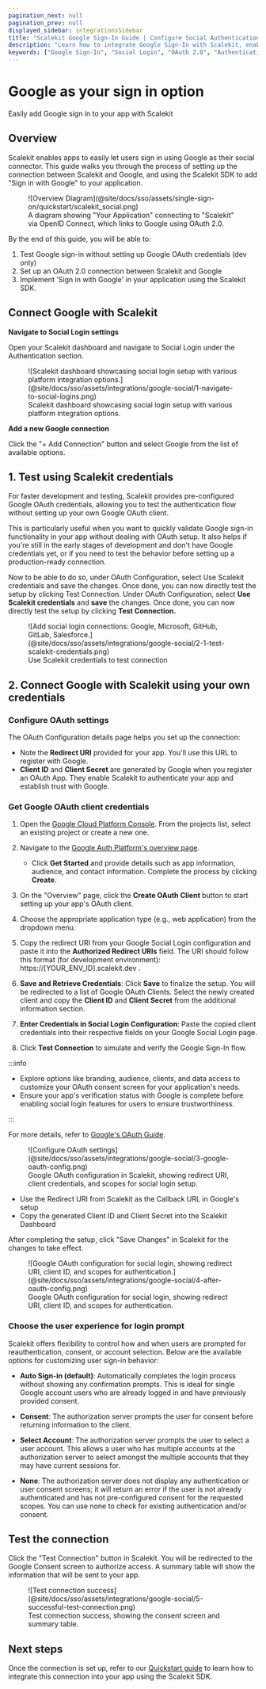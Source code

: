 ```yaml
---
pagination_next: null
pagination_prev: null
displayed_sidebar: integrationsSidebar
title: "Scalekit Google Sign-In Guide | Configure Social Authentication"
description: "Learn how to integrate Google Sign-In with Scalekit, enabling secure social authentication for your users with step-by-step OAuth configuration instructions."
keywords: ["Google Sign-In", "Social Login", "OAuth 2.0", "Authentication", "User Login", "Google OAuth", "Social Authentication", "Integration Guide"]
---
```


# Google as your sign in option

<Subtitle>Easily add Google sign in to your app with Scalekit</Subtitle>

## Overview

Scalekit enables apps to easily let users sign in using Google as their social connector. This guide
walks you through the process of setting up the connection between Scalekit and Google, and using
the Scalekit SDK to add "Sign in with Google" to your application.

<figure>
  ![Overview Diagram](@site/docs/sso/assets/single-sign-on/quickstart/scalekit_social.png)
  <figcaption>
    A diagram showing "Your Application" connecting to "Scalekit" via OpenID Connect, which links to
    Google using OAuth 2.0.
  </figcaption>
</figure>

By the end of this guide, you will be able to:

1. Test Google sign-in without setting up Google OAuth credentials (dev only)
2. Set up an OAuth 2.0 connection between Scalekit and Google
3. Implement 'Sign in with Google' in your application using the Scalekit SDK.

## Connect Google with Scalekit

**Navigate to Social Login settings**

Open your Scalekit dashboard and navigate to Social Login under the Authentication section.

<figure>
  ![Scalekit dashboard showcasing social login setup with various platform integration
  options.](@site/docs/sso/assets/integrations/google-social/1-navigate-to-social-logins.png)
  <figcaption>
    Scalekit dashboard showcasing social login setup with various platform integration options.
  </figcaption>
</figure>

**Add a new Google connection**

Click the "+ Add Connection" button and select Google from the list of available options.

## 1. Test using Scalekit credentials

For faster development and testing, Scalekit provides pre-configured Google OAuth credentials, allowing you to test the authentication flow without setting up your own Google OAuth client.

This is particularly useful when you want to quickly validate Google sign-in functionality in your app without dealing with OAuth setup. It also helps if you're still in the early stages of development and don't have Google credentials yet, or if you need to test the behavior before setting up a production-ready connection.

Now to be able to do so, under OAuth Configuration, select Use Scalekit credentials and save the changes. Once done, you can now directly test the setup by clicking Test Connection.
Under OAuth Configuration, select **Use Scalekit credentials** and **save** the changes. Once done, you can now directly test the setup by clicking **Test Connection.**

<figure>
  ![Add social login connections: Google, Microsoft, GitHub, GitLab,
  Salesforce.](@site/docs/sso/assets/integrations/google-social/2-1-test-scalekit-credentials.png)
  <figcaption>Use Scalekit credentials to test connection</figcaption>
</figure>

## 2. Connect Google with Scalekit using your own credentials
### Configure OAuth settings

The OAuth Configuration details page helps you set up the connection:

- Note the **Redirect URI** provided for your app. You'll use this URL to register with Google.
- **Client ID** and **Client Secret** are generated by Google when you register an OAuth App. They
  enable Scalekit to authenticate your app and establish trust with Google.

### Get Google OAuth client credentials

1.  Open the [Google Cloud Platform Console](https://console.cloud.google.com/). From the projects
    list, select an existing project or create a new one.

2.  Navigate to the
    [Google Auth Platform's overview page](https://console.cloud.google.com/auth/overview).

    - Click **Get Started** and provide details such as app information, audience, and contact
      information. Complete the process by clicking **Create**.

3.  On the "Overview" page, click the **Create OAuth Client** button to start setting up your app's
    OAuth client.

4.  Choose the appropriate application type (e.g., web application) from the dropdown menu.

5.  Copy the redirect URI from your Google Social Login configuration and paste it into the
    **Authorized Redirect URIs** field. The URI should follow this format (for development
    environment): <SimpleCode> https://[YOUR_ENV_ID].scalekit.dev </SimpleCode>.

6.  **Save and Retrieve Credentials**: Click **Save** to finalize the setup. You will be redirected
    to a list of Google OAuth Clients. Select the newly created client and copy the **Client ID**
    and **Client Secret** from the additional information section.

7.  **Enter Credentials in Social Login Configuration**: Paste the copied client credentials into
    their respective fields on your Google Social Login page.

8.  Click **Test Connection** to simulate and verify the Google Sign-In flow.

:::info

- Explore options like branding, audience, clients, and data access to customize your OAuth consent
  screen for your application's needs.
- Ensure your app's verification status with Google is complete before enabling social login
  features for users to ensure trustworthiness.

:::

For more details, refer to [Google's OAuth Guide](https://support.google.com/cloud/answer/6158849).

<figure>
  ![Configure OAuth
  settings](@site/docs/sso/assets/integrations/google-social/3-google-oauth-config.png)
  <figcaption>
    Google OAuth configuration in Scalekit, showing redirect URI, client credentials, and scopes for
    social login setup.
  </figcaption>
</figure>

- Use the Redirect URI from Scalekit as the Callback URL in Google's setup
- Copy the generated Client ID and Client Secret into the Scalekit Dashboard

After completing the setup, click "Save Changes" in Scalekit for the changes to take effect.

<figure>
  ![Google OAuth configuration for social login, showing redirect URI, client ID, and scopes for
  authentication.](@site/docs/sso/assets/integrations/google-social/4-after-oauth-config.png)
  <figcaption>
    Google OAuth configuration for social login, showing redirect URI, client ID, and scopes for
    authentication.
  </figcaption>
</figure>

### Choose the user experience for login prompt

Scalekit offers flexibility to control how and when users are prompted for reauthentication, consent, or account selection. Below are the available options for customizing user sign-in behavior:

- **Auto Sign-in (default)**:
  Automatically completes the login process without showing any confirmation prompts. This is ideal for single Google account users who are already logged in and have previously provided consent.

- **Consent**:
  The authorization server prompts the user for consent before returning information to the client.

- **Select Account**:
  The authorization server prompts the user to select a user account. This allows a user who has multiple accounts at the authorization server to select amongst the multiple accounts that they may have current sessions for.

- **None**:
  The authorization server does not display any authentication or user consent screens; it will return an error if the user is not already authenticated and has not pre-configured consent for the requested scopes. You can use none to check for existing authentication and/or consent.

## Test the connection

Click the "Test Connection" button in Scalekit. You will be redirected to the Google Consent screen
to authorize access. A summary table will show the information that will be sent to your app.

<figure>
  ![Test connection
  success](@site/docs/sso/assets/integrations/google-social/5-successful-test-connection.png)
  <figcaption>Test connection success, showing the consent screen and summary table.</figcaption>
</figure>

## Next steps

Once the connection is set up, refer to our [Quickstart guide](/sso/social-login) to learn how to
integrate this connection into your app using the Scalekit SDK.
